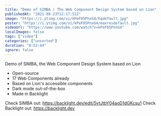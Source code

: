 ```yaml
---
title: "Demo of SIMBA | The Web Component Design System based on Lion"
publishedAt: "2021-08-23T12:17:51Z"
image: "https://i.ytimg.com/vi/kPeF05PnxG4/hqdefault.jpg"
poster: "https://i.ytimg.com/vi/kPeF05PnxG4/maxresdefault.jpg"
videoUrl: "https://www.youtube.com/watch?v=kPeF05PnxG4"
localImages: false
tags: ["video"]
categories: ["unsorted"]
duration: "0:52:44"
ignore: false
---
```

Demo of SIMBA, the Web Component Design System based on Lion

- Open-source
- 17 Web Components already
- Based on Lion's accessible components
- Dark mode out-of-the-box
- Made in Backlight

Check SIMBA out: https://backlight.dev/edit/5vtJtbY04aoD1dGKcsu1
Check Backlight out: https://backlight.dev
